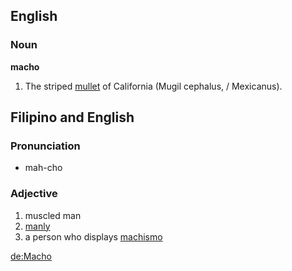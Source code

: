 ==English==
===Noun===
'''macho'''
#The striped [[mullet]] of California (Mugil cephalus, / Mexicanus).

==Filipino and English==
===Pronunciation===
*mah-cho

===Adjective===
#muscled man
#[[manly]]
#a person who displays [[machismo]]
[[de:Macho]]